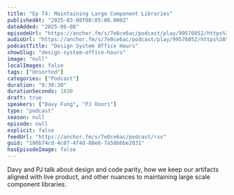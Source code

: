 ```yaml
---
title: "Ep 74: Maintaining Large Component Libraries"
publishedAt: "2025-03-08T08:05:00.000Z"
dateAdded: "2025-06-08"
episodeUrl: "https://anchor.fm/s/7e0ce6ac/podcast/play/99576052/https%3A%2F%2Fd3ctxlq1ktw2nl.cloudfront.net%2Fstaging%2F2025-2-9%2Fb451f310-cb90-b481-bb1d-758a1923e1b9.mp3"
audioUrl: "https://anchor.fm/s/7e0ce6ac/podcast/play/99576052/https%3A%2F%2Fd3ctxlq1ktw2nl.cloudfront.net%2Fstaging%2F2025-2-9%2Fb451f310-cb90-b481-bb1d-758a1923e1b9.mp3"
podcastTitle: "Design System Office Hours"
showSlug: "design-system-office-hours"
image: "null"
localImages: false
tags: ["Unsorted"]
categories: ["Podcast"]
duration: "0:30:30"
durationSeconds: 1830
draft: true
speakers: ["Davy Fung", "PJ Onori"]
type: "podcast"
season: null
episode: null
explicit: false
feedUrl: "https://anchor.fm/s/7e0ce6ac/podcast/rss"
guid: "106b74cd-4c07-4f4d-88e6-7a58b6be2031"
hasEpisodeImage: false
---
```

Davy and PJ talk about design and code parity, how we keep our artifacts aligned with live product, and other nuances to maintaining large scale component libraries.
